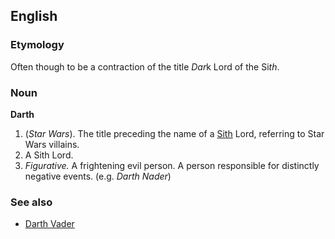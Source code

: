 ==English==

===Etymology===
Often though to be a contraction of the title ''Dar''k Lord of the Si''th''.

===Noun===
'''Darth'''

#(''Star Wars''). The title preceding the name of a [[Sith]] Lord, referring to Star Wars villains.
#A Sith Lord.
#''Figurative.'' A frightening evil person.  A person responsible for distinctly negative events. (e.g. ''Darth Nader'')

===See also===
*[[Darth Vader]]
